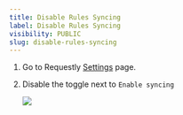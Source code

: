 ```yaml
---
title: Disable Rules Syncing
label: Disable Rules Syncing
visibility: PUBLIC
slug: disable-rules-syncing
---
```


1. Go to Requestly [Settings](https://app.requestly.io/settings/global-settings) page.

2. Disable the toggle next to `Enable syncing`

   <Image src="https://cdn.hashnode.com/res/hashnode/image/upload/v1721204550137/282c77e0-d894-4bbf-901a-635e7a0b8cfa.gif" align="center" />
